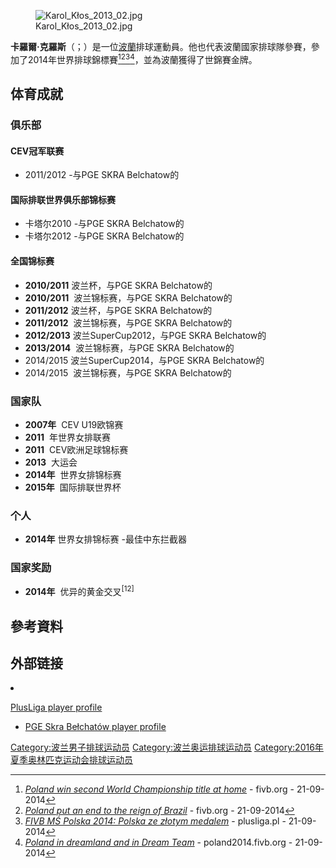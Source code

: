 [[File:Karol_Kłos_2013_02.jpg|thumb]]

{{Rough translation}}'''卡羅爾·克羅斯'''（{{lang-pl|Karol Kłos}}；{{bd|1989年|8月8日}}）是一位[[波蘭|波蘭]]排球運動員。他也代表波蘭國家排球隊參賽，參加了2014年世界排球錦標賽<ref>[http://www.fivb.org/viewPressRelease.asp?No=49498&Language=en#.VCAG_qIu6ho ''Poland win second World Championship title at home''] {{Wayback|url=http://www.fivb.org/viewPressRelease.asp?No=49498&Language=en#.VCAG_qIu6ho |date=20181005153335 }} - fivb.org - 21-09-2014</ref><ref>[http://www.fivb.org/viewPressRelease.asp?No=49500&Language=en#.VCAHAaIu6ho ''Poland put an end to the reign of Brazil''] {{Wayback|url=http://www.fivb.org/viewPressRelease.asp?No=49500&Language=en#.VCAHAaIu6ho |date=20181229031625 }} - fivb.org - 21-09-2014</ref><ref>[http://www.plusliga.pl/news/id/9914 ''FIVB MŚ Polska 2014: Polska ze złotym medalem''] {{Wayback|url=http://www.plusliga.pl/news/id/9914 |date=20190708110420 }} - plusliga.pl - 21-09-2014</ref><ref>[http://poland2014.fivb.org/en/news/poland-in-dreamland-and-in-dream-team?id=49497 ''Poland in dreamland and in Dream Team''] {{Wayback|url=http://poland2014.fivb.org/en/news/poland-in-dreamland-and-in-dream-team?id=49497 |date=20200919124402 }} - poland2014.fivb.org - 21-09-2014</ref>，並為波蘭獲得了世錦賽金牌。

== 体育成就 ==

=== 俱乐部 ===

==== CEV冠军联赛 ====
* 2011/2012 -与PGE SKRA Belchatow的

==== 国际排联世界俱乐部锦标赛 ====
* 卡塔尔2010 -与PGE SKRA Belchatow的
* 卡塔尔2012 -与PGE SKRA Belchatow的

==== 全国锦标赛 ====
* '''2010/2011''' 波兰杯，与PGE SKRA Belchatow的
* '''2010/2011'''  波兰锦标赛，与PGE SKRA Belchatow的
* '''2011/2012''' 波兰杯，与PGE SKRA Belchatow的
* '''2011/2012'''  波兰锦标赛，与PGE SKRA Belchatow的
* '''2012/2013''' 波兰SuperCup2012，与PGE SKRA Belchatow的
* '''2013/2014'''  波兰锦标赛，与PGE SKRA Belchatow的
* 2014/2015 波兰SuperCup2014，与PGE SKRA Belchatow的
* 2014/2015  波兰锦标赛，与PGE SKRA Belchatow的

=== 国家队 ===
* '''2007年'''  CEV U19欧锦赛
* '''2011'''  年世界女排联赛
* '''2011'''  CEV欧洲足球锦标赛
* '''2013'''  大运会
* '''2014年'''  世界女排锦标赛
* '''2015年'''  国际排联世界杯

=== 个人 ===
* '''2014年''' 世界女排锦标赛 -最佳中东拦截器

=== 国家奖励 ===
* '''2014年'''  优异的黄金交叉<sup>[12]</sup>
==參考資料==
{{Reflist}}
==外部链接==
<li> [http://www.plusliga.pl/players/id/103 PlusLiga player profile] {{Wayback|url=http://www.plusliga.pl/players/id/103 |date=20160304032946 }}
</li>
* [https://web.archive.org/web/20140311002708/http://www.skra.pl/zespol/sklad/item/karol-klos PGE Skra Bełchatów player profile]

{{commons}}

{{s-start}}
{{s-ach|aw}}
{{succession box |
  ||before = {{flagicon|CUB}} [[Robertlandy_Simón|Robertlandy Simón]]|after = TBD|title = Best Middle Blocker of <br>[[FIVB_Volleyball_World_Championship|FIVB World Championship]]|years = [[2014_FIVB_Volleyball_Men's_World_Championship|2014]]<br /> <small>ex aequo {{flagicon|DEU}} [[Marcus_Böhme|Marcus Böhme]]</small>}}
{{s-end}}

{{DEFAULTSORT:Kłos, Karol}}
[[Category:波兰男子排球运动员|Category:波兰男子排球运动员]]
[[Category:波兰奥运排球运动员|Category:波兰奥运排球运动员]]
[[Category:2016年夏季奥林匹克运动会排球运动员|Category:2016年夏季奥林匹克运动会排球运动员]]